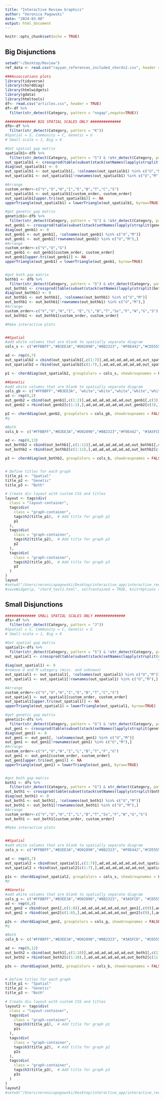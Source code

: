 ```yaml
---
title: "Interactive Review Graphics"
author: "Veronica Pagowski"
date: "2024-03-08"
output: html_document
---
```


```r
knitr::opts_chunk$set(echo = TRUE)
```

## Big Disjunctions
<style>
.layout-container {
    display: flex;
    flex-direction: row;
    margin-left: 0px;
}


.graph-container {
    margin: 0px 30px; /* Adjust margin as needed */
    width: 100%;
    padding:0;
}

.graph-container h2 {
    width: 90%;
    top: 220px; 
    font-style: italic; /* Make the font italicized */
    font-size: 20px; /* Set smaller font size */
}

.graph-container h3 {
    width: 90%;
    top: 690px; 
    font-style: italic; /* Make the font italicized */
    font-size: 20px; /* Set smaller font size */
}
</style>


```r
setwd("~/Desktop/Review")
ref_data <- read.csv("rayyan_references_included_chords2.csv", header = TRUE)

###Associations plots
library(tidyverse)
library(chorddiag)
library(htmlwidgets)
library(gdata)
library(htmltools)
df<- read.csv("articles.csv", header = TRUE)
df<-df %>% 
  filter(str_detect(Category, pattern = "nogap",negate=TRUE))

############## BIG SPATIAL SCALES ONLY ##############
dfb<-df %>% 
  filter(str_detect(Category, pattern = "K"))
#Spatial = S, Community = C, Genetic = G
# Small-scale = J, Big = K

#Get spatial gap matrix
spatialb1<-dfb %>% 
  filter(str_detect(Category, pattern = "S") & !str_detect(Category, pattern = "G"))
out_spatialb1 <- crossprod(table(subset(stack(setNames(lapply(strsplit(spatialb1$Category, "[][]|,\\s*"), trimws), spatialb1$Id))[2:1], nzchar(values))))
diag(out_spatialb1) <- 0
out_spatialb1 <- out_spatialb1[, !colnames(out_spatialb1) %in% c("U","M")] 
out_spatialb1 <- out_spatialb1[!rownames(out_spatialb1) %in% c("U","M"),]

#Arrange 
custom_order<-c("V","O","H","I","E","B","T","C","S")
out_spatialb1 <- out_spatialb1[custom_order, custom_order]
out_spatialb1[upper.tri(out_spatialb1)] <- NA
upperTriangle(out_spatialb1) = lowerTriangle(out_spatialb1, byrow=TRUE)

#get genetic gap matrix
geneticb1<-dfb %>% 
  filter(str_detect(Category, pattern = "G") & !str_detect(Category, pattern = "S"))
out_genb1 <- crossprod(table(subset(stack(setNames(lapply(strsplit(geneticb1$Category,  "[][]|,\\s*"), trimws), geneticb1$Id))[2:1], nzchar(values))))
diag(out_genb1) <- 0
out_genb1 <- out_genb1[, !colnames(out_genb1) %in% c("U","M")] 
out_genb1 <- out_genb1[!rownames(out_genb1) %in% c("U","M"),]
#Arrange 
custom_order<-c("V","O","G")
out_genb1 <- out_genb1[custom_order, custom_order]
out_genb1[upper.tri(out_genb1)] <- NA
upperTriangle(out_genb1) = lowerTriangle(out_genb1, byrow=TRUE)


#get both gap matrix
bothb1 <- dfb %>%
  filter(str_detect(Category, pattern = "G") & str_detect(Category, pattern = "S"))
out_bothb1 <- crossprod(table(subset(stack(setNames(lapply(strsplit(bothb1$Category, "[][]|,\\s*"), trimws), bothb1$Id))[2:1], nzchar(values))))
diag(out_bothb1) <- 0
out_bothb1 <- out_bothb1[, !colnames(out_bothb1) %in% c("U","M")] 
out_bothb1 <- out_bothb1[!rownames(out_bothb1) %in% c("U","M"),]
#Arrange 
custom_order<-c("V","O","H","I", "E","L","B","T","Sx","F","W","G","S")
out_bothb1 <- out_bothb1[custom_order, custom_order]

#Make interactive plots


##Spatial
#add white columns that are blank to spatially separate diagram
cols_s <- c("#FFBBFF","#B3EE3A","#D02090","#8B2323", "#F0E442","#CD5555", "#009E73","white","white","white","white","white","white","#8B008B","#404040","white","white","white","white","white","white")

ad <- rep(0,7)
out_spatialb2 = cbind(out_spatialb1[,c(1:7)],ad,ad,ad,ad,ad,ad,out_spatialb1[,c(8:9)],ad,ad,ad,ad,ad,ad)
out_spatialb2 = rbind(out_spatialb2[c(1:7),],ad,ad,ad,ad,ad,ad,out_spatialb2[c(8:9),],ad,ad,ad,ad,ad,ad)

p1 <- chorddiag(out_spatialb2, groupColors = cols_s, showGroupnames = FALSE,groupPadding = 2,showTooltips = TRUE,showZeroTooltips = FALSE,tickInterval=10,ticklabelFontsize=0,precision=3,groupnamePadding = 0,width = 350, height=350, margin=10)

##Genetic
#add white columns that are blank to spatially separate diagram
cols_gb <- c("#FFBBFF","#B3EE3A", "white","white","white","white","white","white","#00008B","white","white","white","white","white","white")
ad <- rep(0,2)
out_genb2 = cbind(out_genb1[,c(1:2)],ad,ad,ad,ad,ad,ad,out_genb1[,c(3)],ad,ad,ad,ad,ad,ad)
out_genb2 = rbind(out_genb2[c(1:2),],ad,ad,ad,ad,ad,ad,out_genb2[c(3),],ad,ad,ad,ad,ad,ad)

p2 <- chorddiag(out_genb2, groupColors = cols_gb, showGroupnames = FALSE,groupPadding = 2,showTooltips = TRUE,showZeroTooltips = FALSE,tickInterval=10,ticklabelFontsize=0,precision=3,groupnamePadding = 0,width = 350, height=350, margin=10)
#q

#Both
cols_b <- c("#FFBBFF","#B3EE3A","#D02090","#8B2323","#F0E442", "#3A5FCD", "#CD5555","#009E73","#FFA07A","#6EE2FF","#FF7F24", "white","white","white","white","white","white","#00008B","#404040","white","white","white","white","white","white")

ad <- rep(0,13)
out_bothb2 = cbind(out_bothb1[,c(1:11)],ad,ad,ad,ad,ad,ad,out_bothb1[,c(12:13)],ad,ad,ad,ad,ad,ad)
out_bothb2 = rbind(out_bothb2[c(1:11),],ad,ad,ad,ad,ad,ad,out_bothb2[c(12:13),],ad,ad,ad,ad,ad,ad)

p3 <- chorddiag(out_bothb2, groupColors = cols_b, showGroupnames = FALSE,groupPadding = 2,showTooltips = TRUE,showZeroTooltips = FALSE,tickInterval=10,ticklabelFontsize=0, precision=3,groupnamePadding = 0,width = 350, height=350, margin=10)


# Define titles for each graph
title_p1 <- "Spatial"
title_p2 <- "Genetic"
title_p3 <- "Both"

# Create div layout with custom CSS and titles
layout <- tags$div(
  class = "layout-container",
  tags$div(
    class = "graph-container",
    tags$h2(title_p1),  # Add title for graph p1
    p1
  ),
  tags$div(
    class = "graph-container",
    tags$h2(title_p2),  # Add title for graph p2
    p2
  ),
  tags$div(
    class = "graph-container",
    tags$h2(title_p3),  # Add title for graph p3
    p3
  )
)
layout
#setwd("/Users/veronicapagowski/Desktop/interactive_app/interactive_review")
#saveWidget(p, "chord_test2.html", selfcontained = TRUE, knitrOptions = list())

```


## Small Disjunctions
```r

############## SMALL SPATIAL SCALES ONLY ##############
dfs<-df %>% 
  filter(str_detect(Category, pattern = "J"))
#Spatial = S, Community = C, Genetic = G
# Small-scale = J, Big = K

#Get spatial gap matrix
spatial1<-dfs %>% 
  filter(str_detect(Category, pattern = "S") & !str_detect(Category, pattern = "G"))
out_spatial1 <- crossprod(table(subset(stack(setNames(lapply(strsplit(spatial1$Category, 
                                                                      "[][]|,\\s*"), trimws), spatial1$Id))[2:1], nzchar(values))))
diag(out_spatial1) <- 0
#remove U and M category (misc. and unknown)
out_spatial1 <- out_spatial1[, !colnames(out_spatial1) %in% c("U","M")] 
out_spatial1 <- out_spatial1[!rownames(out_spatial1) %in% c("U","M"),]

#Arrange 
custom_order<-c("V","O","H","I","E","B","T","C","S")
out_spatial1 <- out_spatial1[custom_order, custom_order]
out_spatial1[upper.tri(out_spatial1)] <- NA
upperTriangle(out_spatial1) = lowerTriangle(out_spatial1, byrow=TRUE)

#get genetic gap matrix
genetic1<-dfs %>% 
  filter(str_detect(Category, pattern = "G") & !str_detect(Category, pattern = "S"))
out_gen1 <- crossprod(table(subset(stack(setNames(lapply(strsplit(genetic1$Category,  "[][]|,\\s*"), trimws), genetic1$Id))[2:1], nzchar(values))))
diag(out_gen1) <- 0
out_gen1 <- out_gen1[, !colnames(out_gen1) %in% c("U","M")] 
out_gen1 <- out_gen1[!rownames(out_gen1) %in% c("U","M"),]
#Arrange 
custom_order<-c("V","O","H","I","L","B","T","F","G")
out_gen1 <- out_gen1[custom_order, custom_order]
out_gen1[upper.tri(out_gen1)] <- NA
upperTriangle(out_gen1) = lowerTriangle(out_gen1, byrow=TRUE)


#get both gap matrix
both1 <- dfs %>%
  filter(str_detect(Category, pattern = "G") & str_detect(Category, pattern = "S"))
out_both1 <- crossprod(table(subset(stack(setNames(lapply(strsplit(both1$Category, "[][]|,\\s*"), trimws), both1$Id))[2:1], nzchar(values))))
diag(out_both1) <- 0
out_both1 <- out_both1[, !colnames(out_both1) %in% c("U","M")] 
out_both1 <- out_both1[!rownames(out_both1) %in% c("U","M"),]
#Arrange 
custom_order<-c("V","O","H","I","L","B","T","Sx","F","W","G","S")
out_both1 <- out_both1[custom_order, custom_order]

#Make interactive plots


##Spatial
#add white columns that are blank to spatially separate diagram
cols_s <- c("#FFBBFF","#B3EE3A","#D02090","#8B2323", "#F0E442","#CD5555", "#009E73","white","white","white","white","white","white","#8B008B","#404040","white","white","white","white","white","white")

ad <- rep(0,7)
out_spatial2 = cbind(out_spatial1[,c(1:7)],ad,ad,ad,ad,ad,ad,out_spatial1[,c(8:9)],ad,ad,ad,ad,ad,ad)
out_spatial2 = rbind(out_spatial2[c(1:7),],ad,ad,ad,ad,ad,ad,out_spatial2[c(8:9),],ad,ad,ad,ad,ad,ad)

p1s <- chorddiag(out_spatial2, groupColors = cols_s, showGroupnames = FALSE,groupPadding = 2,showTooltips = TRUE,showZeroTooltips = FALSE,precision=3,tickInterval=10,ticklabelFontsize=0,groupnamePadding = 0,width = 350, height=350, margin=10)
#p

##Genetic
#add white columns that are blank to spatially separate diagram
cols_g <- c("#FFBBFF","#B3EE3A","#D02090","#8B2323", "#3A5FCD", "#CD5555","#009E73","#6EE2FF", "white","white","white","white","white","white","#00008B","white","white","white","white","white","white")
ad <- rep(0,8)
out_gen2 = cbind(out_gen1[,c(1:8)],ad,ad,ad,ad,ad,ad,out_gen1[,c(9)],ad,ad,ad,ad,ad,ad)
out_gen2 = rbind(out_gen2[c(1:8),],ad,ad,ad,ad,ad,ad,out_gen2[c(9),],ad,ad,ad,ad,ad,ad)

p2s <- chorddiag(out_gen2, groupColors = cols_g, showGroupnames = FALSE,groupPadding = 2,showTooltips = TRUE,precision=3,showZeroTooltips = FALSE,tickInterval=10,ticklabelFontsize=0,groupnamePadding = 0,width = 350, height=350, margin=10)
#q

#Both
cols_b <- c("#FFBBFF","#B3EE3A","#D02090","#8B2323", "#3A5FCD", "#CD5555","#009E73","#FFA07A","#6EE2FF","#FF7F24", "white","white","white","white","white","white","#00008B","#404040","white","white","white","white","white","white")

ad <- rep(0,12)
out_both2 = cbind(out_both1[,c(1:10)],ad,ad,ad,ad,ad,ad,out_both1[,c(11:12)],ad,ad,ad,ad,ad,ad)
out_both2 = rbind(out_both2[c(1:10),],ad,ad,ad,ad,ad,ad,out_both2[c(11:12),],ad,ad,ad,ad,ad,ad)

p3s <- chorddiag(out_both2, groupColors = cols_b, showGroupnames = FALSE, groupPadding = 2,showTooltips = TRUE,precision=3, showZeroTooltips = FALSE,tickInterval=10,ticklabelFontsize=0,groupnamePadding = 0,width = 350, height=350, margin=10)


# Define titles for each graph
title_p1 <- "Spatial"
title_p2 <- "Genetic"
title_p3 <- "Both"

# Create div layout with custom CSS and titles
layout2 <- tags$div(
  class = "layout-container",
  tags$div(
    class = "graph-container",
    tags$h3(title_p1),  # Add title for graph p1
    p1s
  ),
  tags$div(
    class = "graph-container",
    tags$h3(title_p2),  # Add title for graph p2
    p2s
  ),
  tags$div(
    class = "graph-container",
    tags$h3(title_p3),  # Add title for graph p3
    p3s
  )
)
layout2
#setwd("/Users/veronicapagowski/Desktop/interactive_app/interactive_review")

```

